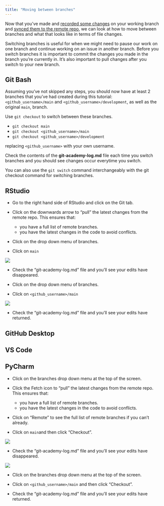 ```yaml
---
title: "Moving between branches"
---
```


Now that you've made and [recorded some changes](recording-changes.html) on your working branch and [synced them to the remote repo](syncing-changes-to-remote.html), we can look at how to move between branches and what that looks like in terms of file changes.

Switching branches is useful for when we might need to pause our work on one branch and continue working on an issue in another branch. Before you switch branches it is important to commit the changes you made in the branch you're currently in. It's also important to pull changes after you switch to your new branch.

::: panel-tabset
## Git Bash

Assuming you've not skipped any steps, you should now have at least 2 branches that you've had created during this tutorial: `<github_username>/main` and `<github_username>/development`, as well as the original `main`, branch.

Use `git checkout` to switch between these branches.

- `git checkout main`
- `git checkout <github_username>/main`
- `git checkout <github_username>/development`

replacing `<github_username>` with your own username.

:::: callout-tip
Check the contents of the **git-academy-log.md** file each time you switch branches and you should see changes occur everytime you switch.
::::

:::: callout-note
You can also use the `git switch` command interchangeably with the git checkout command for switching branches.
::::

## RStudio

-   Go to the right hand side of RStudio and click on the Git tab.

-   Click on the downwards arrow to "pull" the latest changes from the remote repo. This ensures that:

    -   you have a full list of remote branches.
    -   you have the latest changes in the code to avoid conflicts.

-   Click on the drop down menu of branches.

-   Click on `main`

![](images/r_switch_branch_main.png){fig-alt="The Git panel in RStudio with red rectangles highlighting the downwards pull arrow, the branches drop down menu and the branch called main that we want to switch to."}

-   Check the "git-academy-log.md" file and you'll see your edits have disappeared. 

-   Click on the drop down menu of branches.

-   Click on `<github_username>/main`

![](images/r_switch_branch_own_branch.png){fig-alt="The Git panel in RStudio with red rectangles highlighting the branches drop down menu and an example of a user branch that we want to switch to."}
      
-   Check the "git-academy-log.md" file and you'll see your edits have returned.

## GitHub Desktop

## VS Code

## PyCharm

-   Click on the branches drop down menu at the top of the screen.

-   Click the Fetch icon to "pull" the latest changes from the remote repo. This ensures that:

    -   you have a full list of remote branches.
    -   you have the latest changes in the code to avoid conflicts.

-   Click on "Remote" to see the full list of remote branches if you can't already.

-   Click on `main`and then click "Checkout".

![](images/pycharm_switch_main.png){fig-alt="Highlighting PyCharm's branches dropdown menu, the Remote drop down sub menu, the branch called main and the Checkout option that appears when you click on that branch."}

-   Check the "git-academy-log.md" file and you'll see your edits have disappeared. 

![](images/pycharm_switch_own_branch.png){fig-alt="Highlighting PyCharm's branches dropdown menu, the Remote drop down sub menu, an example of a user specific branch and the Checkout option that appears when you click on that branch."}

-   Click on the branches drop down menu at the top of the screen.

-   Click on `<github_username>/main` and then click "Checkout".
      
-   Check the "git-academy-log.md" file and you'll see your edits have returned.



:::
